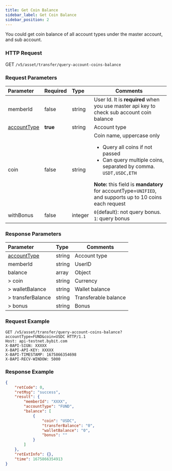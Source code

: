 ```yaml
---
title: Get Coin Balance
sidebar_label: Get Coin Balance
sidebar_position: 2
---
```

You could get coin balance of all account types under the master account, and sub account.

### HTTP Request
GET `/v5/asset/transfer/query-account-coins-balance`

### Request Parameters
| Parameter | Required | Type | Comments|
|:----- |:-------|:-----|------ |
|memberId|false |string |User Id. It is <b>required</b> when you use master api key to check sub account coin balance |
|[accountType](../v5/enum#accounttype)|<b>true</b> |string |Account type |
|coin |false |string |Coin name, uppercase only <ul><li>Query all coins if not passed</li><li>Can query multiple coins, separated by comma. `USDT,USDC,ETH`</li></ul>**Note:** this field is **mandatory** for accountType=`UNIFIED`, and supports up to 10 coins each request|
|withBonus |false |integer |`0`(default): not query bonus. `1`: query bonus  |

### Response Parameters
| Parameter | Type | Comments|
|:----- |:-----|----- |
|[accountType](../v5/enum#accounttype) |string |Account type|
|memberId |string |UserID|
|balance |array |Object |
|> coin |string |Currency|
|> walletBalance |string |Wallet balance|
|> transferBalance |string |Transferable balance|
|> bonus |string |Bonus|

### Request Example

```http
GET /v5/asset/transfer/query-account-coins-balance?accountType=FUND&coin=USDC HTTP/1.1
Host: api-testnet.bybit.com
X-BAPI-SIGN: XXXXX
X-BAPI-API-KEY: XXXXX
X-BAPI-TIMESTAMP: 1675866354698
X-BAPI-RECV-WINDOW: 5000
```

### Response Example

```json
{
    "retCode": 0,
    "retMsg": "success",
    "result": {
        "memberId": "XXXX",
        "accountType": "FUND",
        "balance": [
            {
                "coin": "USDC",
                "transferBalance": "0",
                "walletBalance": "0",
                "bonus": ""
            }
        ]
    },
    "retExtInfo": {},
    "time": 1675866354913
}
```
